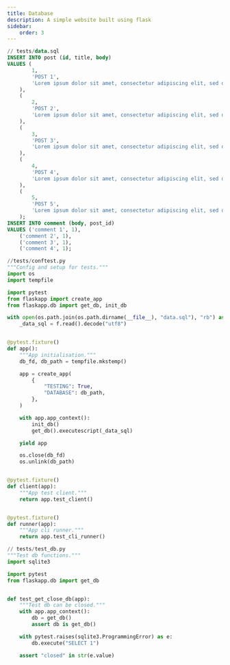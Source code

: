 ```yaml
---
title: Database
description: A simple website built using flask
sidebar:
    order: 3
---
```



```sql
// tests/data.sql
INSERT INTO post (id, title, body)
VALUES (
        1,
        'POST 1',
        'Lorem ipsum dolor sit amet, consectetur adipiscing elit, sed do eiusmod tempor incididunt ut labore et dolore magna aliqua. Aliquam faucibus purus in massa tempor nec feugiat nisl. Diam quis enim lobortis scelerisque fermentum dui. Maecenas sed enim ut sem viverra. Urna condimentum mattis pellentesque id nibh tortor id aliquet. Dignissim sodales ut eu sem integer vitae justo eget magna. Nisi est sit amet facilisis. Aenean euismod elementum nisi quis eleifend. Urna condimentum mattis pellentesque id nibh tortor id aliquet lectus. Urna porttitor rhoncus dolor purus non enim praesent elementum facilisis. Convallis tellus id interdum velit laoreet id donec ultrices. Sed enim ut sem viverra aliquet eget. Mattis enim ut tellus elementum sagittis vitae et leo. In metus vulputate eu scelerisque felis imperdiet. Amet facilisis magna etiam tempor orci.'
    ),
    (
        2,
        'POST 2',
        'Lorem ipsum dolor sit amet, consectetur adipiscing elit, sed do eiusmod tempor incididunt ut labore et dolore magna aliqua. Aliquam faucibus purus in massa tempor nec feugiat nisl. Diam quis enim lobortis scelerisque fermentum dui. Maecenas sed enim ut sem viverra. Urna condimentum mattis pellentesque id nibh tortor id aliquet. Dignissim sodales ut eu sem integer vitae justo eget magna. Nisi est sit amet facilisis. Aenean euismod elementum nisi quis eleifend. Urna condimentum mattis pellentesque id nibh tortor id aliquet lectus. Urna porttitor rhoncus dolor purus non enim praesent elementum facilisis. Convallis tellus id interdum velit laoreet id donec ultrices. Sed enim ut sem viverra aliquet eget. Mattis enim ut tellus elementum sagittis vitae et leo. In metus vulputate eu scelerisque felis imperdiet. Amet facilisis magna etiam tempor orci.'
    ),
    (
        3,
        'POST 3',
        'Lorem ipsum dolor sit amet, consectetur adipiscing elit, sed do eiusmod tempor incididunt ut labore et dolore magna aliqua. Aliquam faucibus purus in massa tempor nec feugiat nisl. Diam quis enim lobortis scelerisque fermentum dui. Maecenas sed enim ut sem viverra. Urna condimentum mattis pellentesque id nibh tortor id aliquet. Dignissim sodales ut eu sem integer vitae justo eget magna. Nisi est sit amet facilisis. Aenean euismod elementum nisi quis eleifend. Urna condimentum mattis pellentesque id nibh tortor id aliquet lectus. Urna porttitor rhoncus dolor purus non enim praesent elementum facilisis. Convallis tellus id interdum velit laoreet id donec ultrices. Sed enim ut sem viverra aliquet eget. Mattis enim ut tellus elementum sagittis vitae et leo. In metus vulputate eu scelerisque felis imperdiet. Amet facilisis magna etiam tempor orci.'
    ),
    (
        4,
        'POST 4',
        'Lorem ipsum dolor sit amet, consectetur adipiscing elit, sed do eiusmod tempor incididunt ut labore et dolore magna aliqua. Aliquam faucibus purus in massa tempor nec feugiat nisl. Diam quis enim lobortis scelerisque fermentum dui. Maecenas sed enim ut sem viverra. Urna condimentum mattis pellentesque id nibh tortor id aliquet. Dignissim sodales ut eu sem integer vitae justo eget magna. Nisi est sit amet facilisis. Aenean euismod elementum nisi quis eleifend. Urna condimentum mattis pellentesque id nibh tortor id aliquet lectus. Urna porttitor rhoncus dolor purus non enim praesent elementum facilisis. Convallis tellus id interdum velit laoreet id donec ultrices. Sed enim ut sem viverra aliquet eget. Mattis enim ut tellus elementum sagittis vitae et leo. In metus vulputate eu scelerisque felis imperdiet. Amet facilisis magna etiam tempor orci.'
    ),
    (
        5,
        'POST 5',
        'Lorem ipsum dolor sit amet, consectetur adipiscing elit, sed do eiusmod tempor incididunt ut labore et dolore magna aliqua. Aliquam faucibus purus in massa tempor nec feugiat nisl. Diam quis enim lobortis scelerisque fermentum dui. Maecenas sed enim ut sem viverra. Urna condimentum mattis pellentesque id nibh tortor id aliquet. Dignissim sodales ut eu sem integer vitae justo eget magna. Nisi est sit amet facilisis. Aenean euismod elementum nisi quis eleifend. Urna condimentum mattis pellentesque id nibh tortor id aliquet lectus. Urna porttitor rhoncus dolor purus non enim praesent elementum facilisis. Convallis tellus id interdum velit laoreet id donec ultrices. Sed enim ut sem viverra aliquet eget. Mattis enim ut tellus elementum sagittis vitae et leo. In metus vulputate eu scelerisque felis imperdiet. Amet facilisis magna etiam tempor orci.'
    );
INSERT INTO comment (body, post_id)
VALUES ('comment 1', 1),
    ('comment 2', 1),
    ('comment 3', 1),
    ('comment 4', 1);
```

```python
//tests/conftest.py
"""Config and setup for tests."""
import os
import tempfile

import pytest
from flaskapp import create_app
from flaskapp.db import get_db, init_db

with open(os.path.join(os.path.dirname(__file__), "data.sql"), "rb") as f:
    _data_sql = f.read().decode("utf8")


@pytest.fixture()
def app():
    """App initialisation."""
    db_fd, db_path = tempfile.mkstemp()

    app = create_app(
        {
            "TESTING": True,
            "DATABASE": db_path,
        },
    )

    with app.app_context():
        init_db()
        get_db().executescript(_data_sql)

    yield app

    os.close(db_fd)
    os.unlink(db_path)


@pytest.fixture()
def client(app):
    """App test client."""
    return app.test_client()


@pytest.fixture()
def runner(app):
    """App cli runner."""
    return app.test_cli_runner()
```

```python
// tests/test_db.py
"""Test db functions."""
import sqlite3

import pytest
from flaskapp.db import get_db


def test_get_close_db(app):
    """Test db can be closed."""
    with app.app_context():
        db = get_db()
        assert db is get_db()

    with pytest.raises(sqlite3.ProgrammingError) as e:
        db.execute("SELECT 1")

    assert "closed" in str(e.value)
```